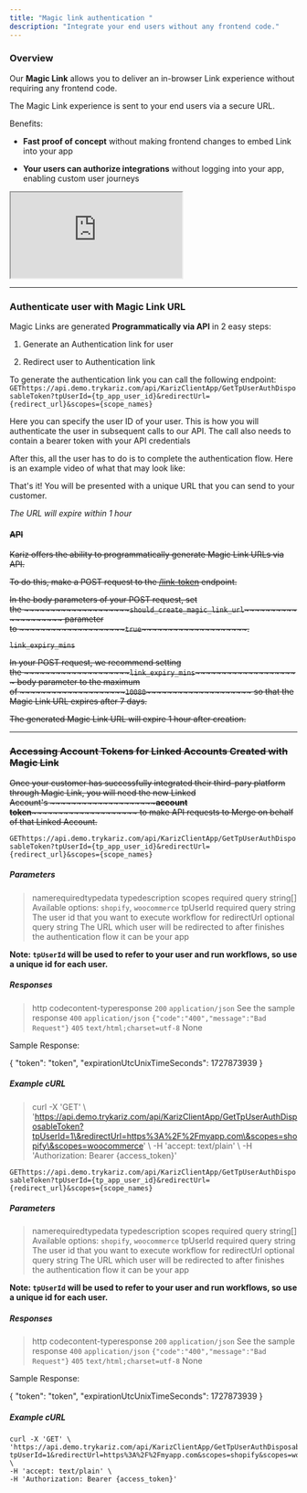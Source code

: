 ```yaml
---
title: "Magic link authentication "
description: "Integrate your end users without any frontend code."
---
```


### Overview

Our **Magic Link** allows you to deliver an in-browser Link experience without requiring any frontend code.

The Magic Link experience is sent to your end users via a secure URL.

Benefits:

* **Fast proof of concept** without making frontend changes to embed Link into your app

* **Your users can authorize integrations** without logging into your app, enabling custom user journeys

<iframe src="https://youtu.be/yGeoSag5GNk" />

<iframe
  width="560"
  height="315"
  src="https://youtu.be/HNQYok7ECfQ"
  title="YouTube video player"
  frameborder="0"
  allow="accelerometer; autoplay; clipboard-write; encrypted-media; gyroscope; picture-in-picture"
  allowfullscreen
></iframe>


***

### Authenticate user with Magic Link URL

Magic Links are generated **Programmatically via API** in 2 easy steps:

1. &#x20;Generate an Authentication link for user

2. &#x20;Redirect user to Authentication link

To generate the authentication link you can call the following endpoint:
`GEThttps://api.demo.trykariz.com/api/KarizClientApp/GetTpUserAuthDisposableToken?tpUserId={tp_app_user_id}&redirectUrl={redirect_url}&scopes={scope_names}`

Here you can specify the user ID of your user. This is how you will authenticate the user in subsequent calls to our API. The call also needs to contain a bearer token with your API credentials

After this, all the user has to do is to complete the authentication flow. Here is an example video of what that may look like:

That's it! You will be presented with a unique URL that you can send to your customer.

*The URL will expire within 1 hour*

#### ~~API~~

~~Kariz offers the ability to programmatically generate Magic Link URLs via API.~~

~~To do this, make a POST request to the ~~[~~/link-token~~](https://docs.merge.dev/hris/link-token/)~~ endpoint.~~

~~In the body parameters of your POST request, set the \~\~\~\~\~\~\~\~\~\~\~\~\~\~\~\~\~\~\~\~~~~~`should_create_magic_link_url`~~~~\~\~\~\~\~\~\~\~\~\~\~\~\~\~\~\~\~\~\~\~ parameter to \~\~\~\~\~\~\~\~\~\~\~\~\~\~\~\~\~\~\~\~~~~~`true`~~~~\~\~\~\~\~\~\~\~\~\~\~\~\~\~\~\~\~\~\~\~.~~

~~`link_expiry_mins`~~

~~In your POST request, we recommend setting the \~\~\~\~\~\~\~\~\~\~\~\~\~\~\~\~\~\~\~\~~~~~`link_expiry_mins`~~~~\~\~\~\~\~\~\~\~\~\~\~\~\~\~\~\~\~\~\~\~ body parameter to the maximum of \~\~\~\~\~\~\~\~\~\~\~\~\~\~\~\~\~\~\~\~~~~~`10080`~~~~\~\~\~\~\~\~\~\~\~\~\~\~\~\~\~\~\~\~\~\~ so that the Magic Link URL expires after 7 days.~~

~~The generated Magic Link URL will expire 1 hour after creation.~~

***

### ~~Accessing Account Tokens for Linked Accounts Created with Magic Link~~

~~Once your customer has successfully integrated their third-pary platform through Magic Link, you will need the new Linked Account's \~\~\~\~\~\~\~\~\~\~\~\~\~\~\~\~\~\~\~\~~~~~**account token**~~~~\~\~\~\~\~\~\~\~\~\~\~\~\~\~\~\~\~\~\~\~ to make API requests to Merge on behalf of that Linked Account.~~

`GEThttps://api.demo.trykariz.com/api/KarizClientApp/GetTpUserAuthDisposableToken?tpUserId={tp_app_user_id}&redirectUrl={redirect_url}&scopes={scope_names}`

##### Parameters

[](https://github.com/runkariz/docs/tree/main/authentication#parameters)

> namerequiredtypedata typedescription
> scopes
> required
> query
> string\[]
> Available options: `shopify`, `woocommerce`
> tpUserId
> required
> query
> string
> The user id that you want to execute workflow for
> redirectUrl
> optional
> query
> string
> The URL which user will be redirected to after finishes the authentication flow it can be your app

**Note: `tpUserId` will be used to refer to your user and run workflows, so use a unique id for each user.**

##### Responses

[](https://github.com/runkariz/docs/tree/main/authentication#responses)

> http codecontent-typeresponse
> `200`
> `application/json`
> See the sample response
> `400`
> `application/json`
> `{"code":"400","message":"Bad Request"}`
> `405`
> `text/html;charset=utf-8`
> None

Sample Response:

\{
&#x20; "token": "token",
&#x20; "expirationUtcUnixTimeSeconds": 1727873939
}

##### Example cURL

[](https://github.com/runkariz/docs/tree/main/authentication#example-curl)

> curl -X 'GET' \\
> 'https://api.demo.trykariz.com/api/KarizClientApp/GetTpUserAuthDisposableToken?tpUserId=1\&redirectUrl=https%3A%2F%2Fmyapp.com\&scopes=shopify\&scopes=woocommerce' \\
> -H 'accept: text/plain' \\
> -H 'Authorization: Bearer \{access\_token}'

`GEThttps://api.demo.trykariz.com/api/KarizClientApp/GetTpUserAuthDisposableToken?tpUserId={tp_app_user_id}&redirectUrl={redirect_url}&scopes={scope_names}`

##### Parameters

[](https://github.com/runkariz/docs/tree/main/authentication#parameters)

> namerequiredtypedata typedescription
> scopes
> required
> query
> string\[]
> Available options: `shopify`, `woocommerce`
> tpUserId
> required
> query
> string
> The user id that you want to execute workflow for
> redirectUrl
> optional
> query
> string
> The URL which user will be redirected to after finishes the authentication flow it can be your app

**Note: `tpUserId` will be used to refer to your user and run workflows, so use a unique id for each user.**

##### Responses

[](https://github.com/runkariz/docs/tree/main/authentication#responses)

> http codecontent-typeresponse
> `200`
> `application/json`
> See the sample response
> `400`
> `application/json`
> `{"code":"400","message":"Bad Request"}`
> `405`
> `text/html;charset=utf-8`
> None

Sample Response:

\{
&#x20; "token": "token",
&#x20; "expirationUtcUnixTimeSeconds": 1727873939
}

##### Example cURL

```
curl -X 'GET' \
'https://api.demo.trykariz.com/api/KarizClientApp/GetTpUserAuthDisposableToken?tpUserId=1&redirectUrl=https%3A%2F%2Fmyapp.com&scopes=shopify&scopes=woocommerce' \
-H 'accept: text/plain' \
-H 'Authorization: Bearer {access_token}'
```